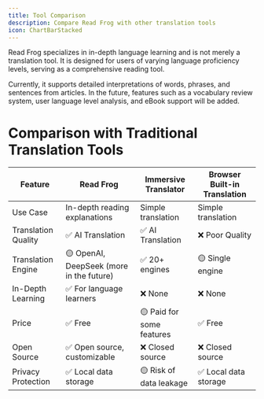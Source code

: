 ```yaml
---
title: Tool Comparison
description: Compare Read Frog with other translation tools
icon: ChartBarStacked
---
```


Read Frog specializes in in-depth language learning and is not merely a translation tool. It is designed for users of varying language proficiency levels, serving as a comprehensive reading tool.

Currently, it supports detailed interpretations of words, phrases, and sentences from articles. In the future, features such as a vocabulary review system, user language level analysis, and eBook support will be added.

# Comparison with Traditional Translation Tools

| Feature             | Read Frog                                | Immersive Translator      | Browser Built-in Translation |
| ------------------- | ---------------------------------------- | ------------------------- | ---------------------------- |
| Use Case            | In-depth reading explanations            | Simple translation        | Simple translation           |
| Translation Quality | ✅ AI Translation                        | ✅ AI Translation         | ❌ Poor Quality              |
| Translation Engine  | 🟡 OpenAI, DeepSeek (more in the future) | ✅ 20+ engines            | 🟡 Single engine             |
| In-Depth Learning   | ✅ For language learners                 | ❌ None                   | ❌ None                      |
| Price               | ✅ Free                                  | 🟡 Paid for some features | ✅ Free                      |
| Open Source         | ✅ Open source, customizable             | ❌ Closed source          | ❌ Closed source             |
| Privacy Protection  | ✅ Local data storage                    | 🟡 Risk of data leakage   | ✅ Local data storage        |
